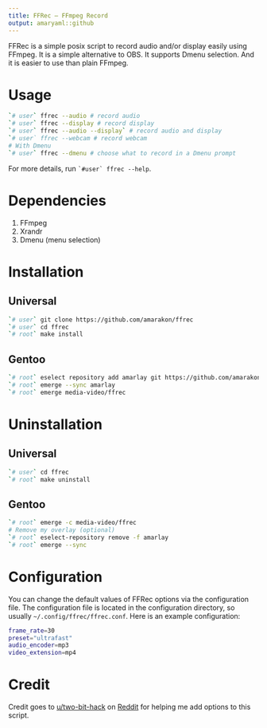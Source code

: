 ```yaml
---
title: FFRec – FFmpeg Record
output: amaryaml::github
---
```


FFRec is a simple posix script to record audio and/or display easily using FFmpeg.
It is a simple alternative to OBS.
It supports Dmenu selection.
And it is easier to use than plain FFmpeg.

# Usage

```sh
`# user` ffrec --audio # record audio
`# user` ffrec --display # record display
`# user` ffrec --audio --display` # record audio and display
`# user` ffrec --webcam # record webcam
# With Dmenu
`# user` ffrec --dmenu # choose what to record in a Dmenu prompt
```

For more details, run `` `#user` ffrec --help ``.

# Dependencies

#. FFmpeg
#. Xrandr
#. Dmenu (menu selection)

# Installation

## Universal

```sh
`# user` git clone https://github.com/amarakon/ffrec
`# user` cd ffrec
`# root` make install
```

## Gentoo

```sh
`# root` eselect repository add amarlay git https://github.com/amarakon/amarlay
`# root` emerge --sync amarlay
`# root` emerge media-video/ffrec
```

# Uninstallation

## Universal

```sh
`# user` cd ffrec
`# root` make uninstall
```

## Gentoo

```sh
`# root` emerge -c media-video/ffrec
# Remove my overlay (optional)
`# root` eselect-repository remove -f amarlay
`# root` emerge --sync
```

# Configuration

You can change the default values of FFRec options via the configuration file.
The configuration file is located in the configuration directory, so usually `~/.config/ffrec/ffrec.conf`.
Here is an example configuration:

```sh
frame_rate=30
preset="ultrafast"
audio_encoder=mp3
video_extension=mp4
```

# Credit

Credit goes to [u/two-bit-hack](https://www.reddit.com/user/two-bit-hack/) on [Reddit](https://reddit.com) for helping me add options to this script.
